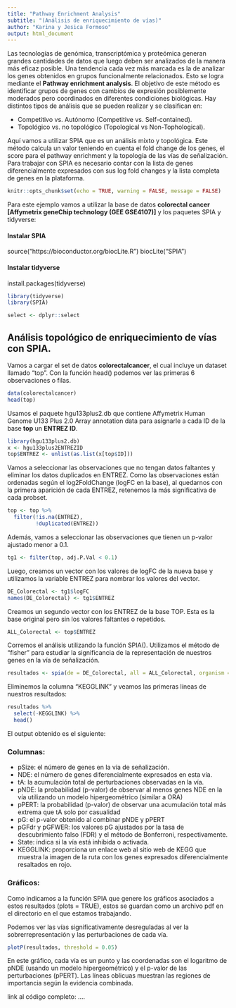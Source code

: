 ```yaml
---
title: "Pathway Enrichment Analysis"
subtitle: "(Análisis de enriquecimiento de vías)"
author: "Karina y Jesica Formoso"
output: html_document
---
```



Las tecnologías de genómica, transcriptómica y proteómica generan grandes cantidades de datos que luego deben ser analizados de la manera más eficaz posible. Una tendencia cada vez más marcada es la de analizar los genes obtenidos en grupos funcionalmente relacionados. Esto se logra mediante el **Pathway enrichment analysis**. El objetivo de este método es identificar grupos de genes con cambios de expresión posiblemente moderados pero coordinados en diferentes condiciones biológicas. Hay distintos tipos de análisis que se pueden realizar y se clasifican en:

-	Competitivo vs. Autónomo (Competitive vs. Self-contained).
-	Topológico vs. no topológico (Topological vs Non-Tophological). 

Aquí vamos a utilizar SPIA que es un análisis mixto y topológica. Este método calcula un valor teniendo en cuenta el fold change de los genes, el score para el pathway enrichment y la topología de las vías de señalización. 
Para trabajar con SPIA es necesario contar con la lista de genes diferencialmente expresados con sus log fold changes y la lista completa de genes en la plataforma. 


```r
knitr::opts_chunk$set(echo = TRUE, warning = FALSE, message = FALSE) 

```

Para este ejemplo vamos a utilizar la base de datos **colorectal cancer [Affymetrix geneChip technology (GEE GSE4107)]** y los paquetes SPIA y tidyverse:

#### Instalar SPIA
source("https://bioconductor.org/biocLite.R")
biocLite("SPIA")

#### Instalar tidyverse
install.packages(tidyverse)


```r

library(tidyverse)
library(SPIA)

select <- dplyr::select

```

## Análisis topológico de enriquecimiento de vías con SPIA.

Vamos a cargar el set de datos **colorectalcancer**, el cual incluye un dataset llamado "top". Con la función head() podemos ver las primeras 6 observaciones o filas. 

```r

data(colorectalcancer)
head(top)

```

Usamos el paquete hgu133plus2.db que contiene Affymetrix Human Genome U133 Plus 2.0 Array annotation data para asignarle a cada ID de la base **top** un **ENTREZ ID**. 

```r

library(hgu133plus2.db)
x <- hgu133plus2ENTREZID
top$ENTREZ <- unlist(as.list(x[top$ID]))


```

Vamos a seleccionar las observaciones que no tengan datos faltantes y eliminar los datos duplicados en ENTREZ. Como las observaciones están ordenadas según el log2FoldChange (logFC en la base), al quedarnos con la primera aparición de cada ENTREZ, retenemos la más significativa de cada probset.  

```r


top <- top %>% 
  filter(!is.na(ENTREZ),
         !duplicated(ENTREZ))

```

Además, vamos a seleccionar las observaciones que tienen un p-valor ajustado menor a 0.1.

```r

tg1 <- filter(top, adj.P.Val < 0.1)

```

Luego, creamos un vector con los valores de logFC de la nueva base y utilizamos la variable ENTREZ para nombrar los valores del vector. 

```r

DE_Colorectal <- tg1$logFC
names(DE_Colorectal) <- tg1$ENTREZ


```

Creamos un segundo vector con los ENTREZ de la base TOP. Esta es la base original pero sin los valores faltantes o repetidos. 

```r

ALL_Colorectal <- top$ENTREZ

```

Corremos el análisis utilizando la función SPIA(). Utilizamos el método de "fisher" para estudiar la significancia de la representación de nuestros genes en la vía de señalización. 

```r

resultados <- spia(de = DE_Colorectal, all = ALL_Colorectal, organism = "hsa", nB = 2000, plots = TRUE, verbose = TRUE, combine = "fisher")

```

Eliminemos la columna "KEGGLINK" y veamos las primeras líneas de nuestros resultados:

```r

resultados %>% 
  select(-KEGGLINK) %>% 
  head()

```

El output obtenido es el siguiente: 

### Columnas:

- pSize: el número de genes en la vía de señalización.
- NDE: el número de genes diferencialmente expresados en esta vía.
- tA:  la acumulación total de perturbaciones observadas en la vía.
- pNDE: la probabilidad (p-valor) de observar al menos genes NDE en la vía utilizando un modelo hipergeométrico (similar a ORA)
- pPERT: la probabilidad (p-valor) de observar una acumulación total más extrema que tA solo por casualidad
- pG: el p-valor obtenido al combinar pNDE y pPERT
- pGFdr y pGFWER: los valores pG ajustados por la tasa de descubrimiento falso (FDR) y el método de Bonferroni, respectivamente.
- State: indica si la vía está inhibida o activada.
- KEGGLINK: proporciona un enlace web al sitio web de KEGG que muestra la imagen de la ruta con los genes expresados diferencialmente resaltados en rojo.

### Gráficos:

Como indicamos a la función SPIA que genere los gráficos asociados a estos resultados (plots = TRUE), estos se guardan como un archivo pdf en el directorio en el que estamos trabajando. 

Podemos ver las vías significativamente desreguladas al ver la sobrerrepresentación y las perturbaciones de cada vía.


```r

plotP(resultados, threshold = 0.05)

``` 


En este gráfico, cada vía es un punto y las coordenadas son el logaritmo de pNDE (usando un modelo hipergeométrico) y el p-valor de las perturbaciones (pPERT). Las líneas oblicuas muestran las regiones de importancia según la evidencia combinada.

link al código completo: ....